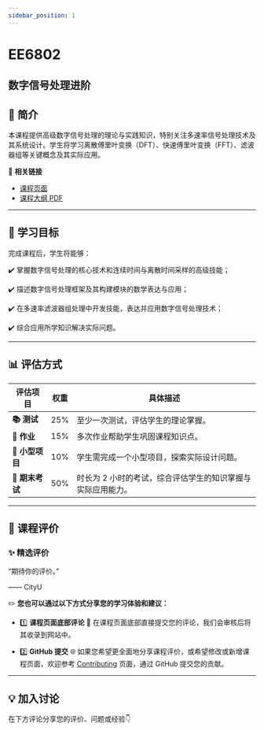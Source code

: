 ```yaml
---
sidebar_position: 1
---
```


# EE6802
## 数字信号处理进阶

## **📘 简介**
本课程提供高级数字信号处理的理论与实践知识，特别关注多速率信号处理技术及其系统设计。学生将学习离散傅里叶变换（DFT）、快速傅里叶变换（FFT）、滤波器组等关键概念及其实际应用。

🔗 **相关链接**
- [课程页面](https://www.cityu.edu.hk/catalogue/pg/202425/course/EE6802.htm)
- [课程大纲 PDF](https://www.cityu.edu.hk/catalogue/pg/202425/course/EE6802.pdf)

---

## **🎯 学习目标**

完成课程后，学生将能够：

✔️ 掌握数字信号处理的核心技术和连续时间与离散时间采样的高级技能；

✔️ 描述数字信号处理框架及其构建模块的数学表达与应用；

✔️ 在多速率滤波器组处理中开发技能，表达并应用数字信号处理技术；

✔️ 综合应用所学知识解决实际问题。

---

## **📊 评估方式**

| **评估项目**           | **权重** | **具体描述**                                                                                       |
|-----------------------|---------|---------------------------------------------------------------------------------------------------|
| **📚 测试**            | 25%     | 至少一次测试，评估学生的理论掌握。                                                                |
| **📝 作业**           | 15%     | 多次作业帮助学生巩固课程知识点。                                                                   |
| **📝 小型项目**        | 10%     | 学生需完成一个小型项目，探索实际设计问题。                                                         |
| **📖 期末考试**       | 50%     | 时长为 2 小时的考试，综合评估学生的知识掌握与实际应用能力。                                         |

---

## **💬 课程评价**

### ✨ **精选评价**
<div className={commentStyles.commentBox}>
    <p className={commentStyles.commentText}>
        “期待你的评价。”
    </p>
    <p className={commentStyles.commentAuthor}>—— CityU</p>
</div>

✏️ **您也可以通过以下方式分享您的学习体验和建议：**

- 1️⃣ **课程页面底部评论**
💬 在课程页面底部直接提交您的评论，我们会审核后将其收录到网站中。

- 2️⃣ **GitHub 提交**
🌐 如果您希望更全面地分享课程评价，或希望修改或新增课程页面，欢迎参考 [Contributing](https://penjc.github.io/cityU-navigator/contributing) 页面，通过 GitHub 提交您的贡献。

---

## **💡 加入讨论**

在下方评论分享您的评价、问题或经验👇
<Utterances />